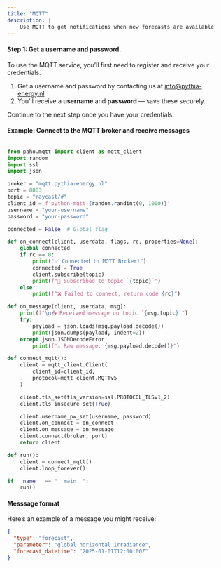 ```yaml
---
title: "MQTT"
description: | 
    Use MQTT to get notifications when new forecasts are available
---
```


#### Step 1: Get a username and password.

To use the MQTT service, you'll first need to register and receive your credentials.

1. Get a username and password by contacting us at [info@pythia-energy.nl](mailto:info@pythia-energy.nl)
2. You'll receive a **username** and **password** — save these securely.

Continue to the next step once you have your credentials.


#### Example: Connect to the MQTT broker and receive messages

```python

from paho.mqtt import client as mqtt_client
import random
import ssl
import json 

broker = "mqtt.pythia-energy.nl"
port = 8883
topic = "raycast/#"
client_id = f'python-mqtt-{random.randint(0, 1000)}'
username = "your-username"
password = "your-password"

connected = False  # Global flag

def on_connect(client, userdata, flags, rc, properties=None):
    global connected
    if rc == 0:
        print("✅ Connected to MQTT Broker!")
        connected = True
        client.subscribe(topic)
        print(f"📡 Subscribed to topic `{topic}`")
    else:
        print(f"❌ Failed to connect, return code {rc}")

def on_message(client, userdata, msg):
    print(f"\n📥 Received message on topic `{msg.topic}`")
    try:
        payload = json.loads(msg.payload.decode())
        print(json.dumps(payload, indent=2))
    except json.JSONDecodeError:
        print(f"⚠️ Raw message: {msg.payload.decode()}")

def connect_mqtt():
    client = mqtt_client.Client(
        client_id=client_id,
        protocol=mqtt_client.MQTTv5
    )

    client.tls_set(tls_version=ssl.PROTOCOL_TLSv1_2)
    client.tls_insecure_set(True)

    client.username_pw_set(username, password)
    client.on_connect = on_connect
    client.on_message = on_message
    client.connect(broker, port)
    return client

def run():
    client = connect_mqtt()
    client.loop_forever()

if __name__ == "__main__":
    run()

```

#### Messsage format

Here’s an example of a message you might receive:

```json
{
  "type": "forecast",
  "parameter": "global horizontal irradiance",
  "forecast_datetime": "2025-01-01T12:00:00Z"
}
```